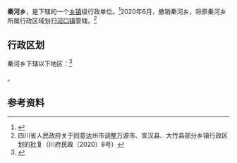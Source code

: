 {{中国乡级行政区|51/17/81/212/000
| 电话区号 = 818
}}

'''秦河乡'''，是{{PRC admin/fullname|51/17/81/212/000|3}}下辖的一个[[乡镇|乡镇]]级行政单位。<ref>{{PRC admin/ref sgc|{{PRC admin/parent|51/17/81/212/000}}}}</ref>2020年6月，撤销秦河乡，将原秦河乡所属行政区域划归[[河口镇|河口镇]]管辖。<ref>四川省人民政府关于同意达州市调整万源市、宣汉县、大竹县部分乡镇行政区划的批复（川府民政〔2020〕8号）</ref>

== 行政区划 ==

秦河乡下辖以下地区：<ref>{{PRC admin/ref sgc|51/17/81/212/000}}</ref>

{{PRC admin/children|51/17/81/212/000}}。

== 参考资料 ==

{{reflist}}

{{PRC admin/navcat|51/17/81/212/000}}